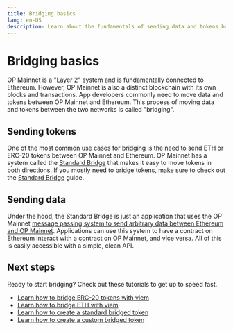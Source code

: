 ```yaml
---
title: Bridging basics
lang: en-US
description: Learn about the fundamentals of sending data and tokens between Ethereum and OP Mainnet.
---
```


# Bridging basics

OP Mainnet is a "Layer 2" system and is fundamentally connected to Ethereum.
However, OP Mainnet is also a distinct blockchain with its own blocks and transactions.
App developers commonly need to move data and tokens between OP Mainnet and Ethereum.
This process of moving data and tokens between the two networks is called "bridging".

## Sending tokens

One of the most common use cases for bridging is the need to send ETH or ERC-20 tokens between OP Mainnet and Ethereum.
OP Mainnet has a system called the [Standard Bridge](./standard-bridge) that makes it easy to move tokens in both directions.
If you mostly need to bridge tokens, make sure to check out the [Standard Bridge](./standard-bridge) guide.

## Sending data

Under the hood, the Standard Bridge is just an application that uses the OP Mainnet [message passing system to send arbitrary data between Ethereum and OP Mainnet](./messaging).
Applications can use this system to have a contract on Ethereum interact with a contract on OP Mainnet, and vice versa.
All of this is easily accessible with a simple, clean API.

## Next steps

Ready to start bridging?
Check out these tutorials to get up to speed fast.

*   [Learn how to bridge ERC-20 tokens with viem](/app-developers/tutorials/cross-dom-bridge-erc20)
*   [Learn how to bridge ETH with viem](/app-developers/tutorials/cross-dom-bridge-eth)
*   [Learn how to create a standard bridged token](/app-developers/tutorials/standard-bridge-standard-token)
*   [Learn how to create a custom bridged token](/app-developers/tutorials/standard-bridge-custom-token)
